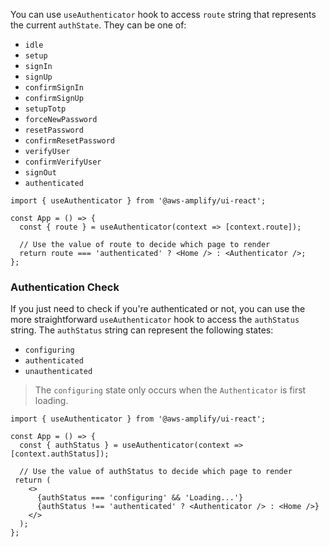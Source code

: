 You can use `useAuthenticator` hook to access `route` string that represents the current `authState`. They can be one of:

- `idle`
- `setup`
- `signIn`
- `signUp`
- `confirmSignIn`
- `confirmSignUp`
- `setupTotp`
- `forceNewPassword`
- `resetPassword`
- `confirmResetPassword`
- `verifyUser`
- `confirmVerifyUser`
- `signOut`
- `authenticated`

```tsx{1,4-7}
import { useAuthenticator } from '@aws-amplify/ui-react';

const App = () => {
  const { route } = useAuthenticator(context => [context.route]);

  // Use the value of route to decide which page to render
  return route === 'authenticated' ? <Home /> : <Authenticator />;
};
```

### Authentication Check

If you just need to check if you're authenticated or not, you can use the more straightforward `useAuthenticator` hook to access the `authStatus` string. The `authStatus` string can represent the following states:

- `configuring`
- `authenticated`
- `unauthenticated`

> The `configuring` state only occurs when the `Authenticator` is first loading.

```tsx{1,4-7}
import { useAuthenticator } from '@aws-amplify/ui-react';

const App = () => {
  const { authStatus } = useAuthenticator(context => [context.authStatus]);

  // Use the value of authStatus to decide which page to render
 return (
    <>
      {authStatus === 'configuring' && 'Loading...'}
      {authStatus !== 'authenticated' ? <Authenticator /> : <Home />}
    </>
  );
};
```
